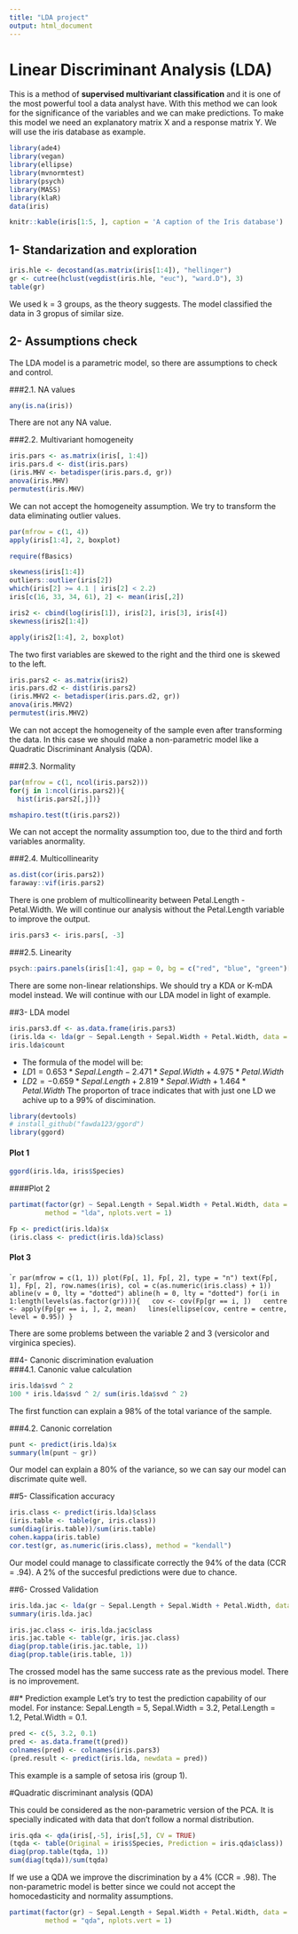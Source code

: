 ```yaml
---
title: "LDA project"
output: html_document
---
```



# Linear Discriminant Analysis (LDA)

This is a method of **supervised multivariant classification** and it is one of the 
most powerful tool a data analyst have. With this method we can look for the 
significance of the variables and we can make predictions. 
To make this model we need an explanatory matrix X and a response matrix Y.
We will use the iris database as example.

```r
library(ade4)
library(vegan)
library(ellipse)
library(mvnormtest)
library(psych)
library(MASS)
library(klaR)
data(iris)
```

```r
knitr::kable(iris[1:5, ], caption = 'A caption of the Iris database')
```

## 1- Standarization and exploration

```r
iris.hle <- decostand(as.matrix(iris[1:4]), "hellinger") 
gr <- cutree(hclust(vegdist(iris.hle, "euc"), "ward.D"), 3)
table(gr)
```
We used k = 3 groups, as the theory suggests. The model classified the data in 3 gropus of similar size.



## 2- Assumptions check 
The LDA model is a parametric model, so there are assumptions to check and control.

###2.1. NA values

```r
any(is.na(iris))
```
There are not any NA value.

###2.2. Multivariant homogeneity 

```r
iris.pars <- as.matrix(iris[, 1:4])
iris.pars.d <- dist(iris.pars)
(iris.MHV <- betadisper(iris.pars.d, gr))
anova(iris.MHV)
permutest(iris.MHV)
```

We can not accept the homogeneity assumption. We try to transform the data eliminating
outlier values.

```r
par(mfrow = c(1, 4))
apply(iris[1:4], 2, boxplot)
```
```r
require(fBasics)
```
```r
skewness(iris[1:4])
outliers::outlier(iris[2])
which(iris[2] >= 4.1 | iris[2] < 2.2) 
iris[c(16, 33, 34, 61), 2] <- mean(iris[,2])

iris2 <- cbind(log(iris[1]), iris[2], iris[3], iris[4])
skewness(iris2[1:4])
```
```r
apply(iris2[1:4], 2, boxplot)

```
The two first variables are skewed to the right and the third one is skewed to the left.
```r
iris.pars2 <- as.matrix(iris2)
iris.pars.d2 <- dist(iris.pars2)
(iris.MHV2 <- betadisper(iris.pars.d2, gr))
anova(iris.MHV2)
permutest(iris.MHV2)
```
We can not accept the homogeneity of the sample even after transforming the data. In this case
we should make a non-parametric model like a Quadratic Discriminant Analysis (QDA).

###2.3. Normality 
```r
par(mfrow = c(1, ncol(iris.pars2)))
for(j in 1:ncol(iris.pars2)){
  hist(iris.pars2[,j])}

mshapiro.test(t(iris.pars2))
```
We can not accept the normality assumption too, due to the third and forth variables anormality.

###2.4. Multicollinearity 
```r
as.dist(cor(iris.pars2))
faraway::vif(iris.pars2)
```
There is one problem of multicollinearity between Petal.Length - Petal.Width. We will continue
our analysis without the Petal.Length variable to improve the output.
```r
iris.pars3 <- iris.pars[, -3]
```
###2.5. Linearity
```r
psych::pairs.panels(iris[1:4], gap = 0, bg = c("red", "blue", "green")[iris$Species], pch = 21)
```

There are some non-linear relationships. We should try a KDA or K-mDA model instead. We will 
continue with our LDA model in light of example. 



##3- LDA model

```r
iris.pars3.df <- as.data.frame(iris.pars3)
(iris.lda <- lda(gr ~ Sepal.Length + Sepal.Width + Petal.Width, data = iris.pars3.df))
iris.lda$count
```
* The formula of the model will be:
- $LD1 = 0.653 * Sepal.Length - 2.471 * Sepal.Width + 4.975 * Petal.Width$
- $LD2 = -0.659 * Sepal.Length + 2.819 * Sepal.Width + 1.464 * Petal.Width$
The proporton of trace indicates that with just one LD we achive up to a 99% of discimination.

```r
library(devtools)
# install_github("fawda123/ggord")
library(ggord)
```
#### Plot 1
```r
ggord(iris.lda, iris$Species)
```

####Plot 2
```r
partimat(factor(gr) ~ Sepal.Length + Sepal.Width + Petal.Width, data = iris.pars3.df,
         method = "lda", nplots.vert = 1)

Fp <- predict(iris.lda)$x
(iris.class <- predict(iris.lda)$class)
```

#### Plot 3
````r
par(mfrow = c(1, 1))
plot(Fp[, 1], Fp[, 2], type = "n")
text(Fp[, 1], Fp[, 2], row.names(iris), col = c(as.numeric(iris.class) + 1))
abline(v = 0, lty = "dotted")
abline(h = 0, lty = "dotted")
for(i in 1:length(levels(as.factor(gr)))){
  cov <- cov(Fp[gr == i, ])
  centre <- apply(Fp[gr == i, ], 2, mean)
  lines(ellipse(cov, centre = centre, level = 0.95))
}
```

There are some problems between the variable 2 and 3 (versicolor and virginica species).



##4- Canonic discrimination evaluation  
###4.1. Canonic value calculation 
```r
iris.lda$svd ^ 2 
100 * iris.lda$svd ^ 2/ sum(iris.lda$svd ^ 2) 
```
The first function can explain a 98% of the total variance of the sample.

###4.2. Canonic correlation
```r
punt <- predict(iris.lda)$x
summary(lm(punt ~ gr))
```
Our model can explain a 80% of the variance, so we can say our model can discrimate quite well.

##5- Classification accuracy
```r
iris.class <- predict(iris.lda)$class
(iris.table <- table(gr, iris.class))
sum(diag(iris.table))/sum(iris.table)
cohen.kappa(iris.table)
cor.test(gr, as.numeric(iris.class), method = "kendall")
```
Our model could manage to classificate correctly the 94% of the data (CCR = .94). A 2% of the 
succesful predictions were due to chance.


##6- Crossed Validation 
```r
iris.lda.jac <- lda(gr ~ Sepal.Length + Sepal.Width + Petal.Width, data = iris.pars3.df, CV = TRUE)
summary(iris.lda.jac)

iris.jac.class <- iris.lda.jac$class
iris.jac.table <- table(gr, iris.jac.class)
diag(prop.table(iris.jac.table, 1))
diag(prop.table(iris.table, 1))
```
The crossed model has the same success rate as the previous model. There is no improvement.



##* Prediction example
Let's try to test the prediction capability of our model.
For instance: Sepal.Length = 5, Sepal.Width = 3.2, Petal.Length = 1.2, Petal.Width = 0.1.

```r
pred <- c(5, 3.2, 0.1)
pred <- as.data.frame(t(pred))
colnames(pred) <- colnames(iris.pars3)
(pred.result <- predict(iris.lda, newdata = pred))
```
This example is a sample of setosa iris (group 1).


#Quadratic discriminant analysis (QDA)

This could be considered as the non-parametric version of the PCA. It is specially indicated with data that don't follow a normal distribution. 

```r
iris.qda <- qda(iris[,-5], iris[,5], CV = TRUE)
(tqda <- table(Original = iris$Species, Prediction = iris.qda$class))
diag(prop.table(tqda, 1))
sum(diag(tqda))/sum(tqda)
```
If we use a QDA we improve the discrimination by a 4% (CCR = .98). The non-parametric model is better since we could not accept the homocedasticity and normality assumptions. 
```r
partimat(factor(gr) ~ Sepal.Length + Sepal.Width + Petal.Width, data = iris.pars3.df,
         method = "qda", nplots.vert = 1)
```